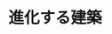﻿---
title: "進化する建築"
category: "環境・社会理工学院"
vol: 35
interviewee: "青木 義次 "
url: ""
tags: []
pdf: "35-2.pdf"
career: ""
preface: "建築の計画を立てる考え方を調べるために使う、スキーマグラマーという建築の規則性について研究している。"
---
